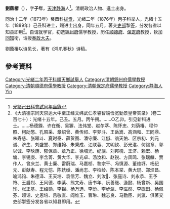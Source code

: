 '''劉蔭椿'''（{{bd|？||？|catIdx=}}），字'''子年'''，[[天津|天津]][[静海|静海]]人<ref>[http://books.google.com/books?id=s38sAAAAYAAJ&pg=RA3-PA11#v=onepage&q&f=false 光緒己丑科會試同年齒錄]</ref>。清朝政治人物、進士出身。

同治十二年（1873年）癸酉科[[拔贡|拔贡]]，光绪二年（1876年）丙子科举人，光緒十五年（1889年）己丑科进士，赐进士出身，同年五月，著交[[吏部|吏部]]掣签，分发各省以知县即用<ref>《大清德宗同天崇运大中至正经文纬武仁孝睿智端俭宽勤景皇帝实录》（卷二百七十）：光绪十五年。己丑。五月。丙午朔。……○乙卯。引见新科进士。……杨德鑅、许在衡、吴獬、法伟堂、赵尔萃、陈怀忠、刘荫椿、程仲照、柯劭憼、孔昭采、章绍曾、黄传祁、李梦斗、王岳嵩、高涵和、王同鼎、朱寿慈、张曜斗、夏时泰、薛贺图、潘守廉、江俶、翁天佑、区宗初、刘元诚、济生、刘盛堂、郑维翰、朱秉成、江联蓉、文明钦、彭光湛、何锡章、郭以诚、李映庚、郁保章、章乃正、徐培光、纪骧、刘邦槐、王济、赖宏、杨墉、李锡庚、李含菁、黄大华、李光卓、汤汝和、赵锐、方凤鸣、张瑞麟、贾作人、曾庆兰、黄士廉、雷蔚瑞、马嘉桢、黎宗干、冯慎源、董维垿、杨纪元、彭献寿、程元恺、陈铣绶、潘尚志、李柏龄、陈本棠、黄大琨、郑炽昌、喻鸿钧、朱德泽、王天培、袁信芳、魏立、刘汝、张庭诗、刘永恭、王予符、王启烈、王同德、李棻、熊文寿、唐书年、阮善继、逯懿、杨曾新、吴国珍、张正基、王绍勋、李锦、杨万选、李汾、李步瀛、李滋然、李砚田、杨佩芬、超诣、史恩培、吕敬直、阎维玉、曹琳、魏志良、马勤臣、刘瀛、俱著交吏部掣签分发各省以知县即用。</ref>。自请就学官，初选[[锦州府|锦州府]]儒学教授，历任[[顺德府|顺德府]]、[[保定府|保定府]]教授，钦加[[同知|同知]]衔，诰授[[奉政大夫|奉政大夫]]。

劉蔭椿以诗见长，著有《鸿爪春秋》诗稿。

==參考資料==
{{reflist}}

{{光緒十五年己丑科殿試金榜}}
{{DEFAULTSORT:Liu劉}}
[[Category:光緒二年丙子科順天鄉試舉人|Category:光緒二年丙子科順天鄉試舉人]]
[[Category:清朝錦州府儒學教授|Category:清朝錦州府儒學教授]]
[[Category:清朝順德府儒學教授|Category:清朝順德府儒學教授]]
[[Category:清朝保定府儒學教授|Category:清朝保定府儒學教授]]
[[Category:静海人|Category:静海人]]
[[Category:刘姓|Yin]]